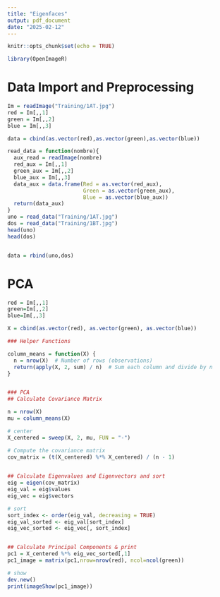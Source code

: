 ```yaml
---
title: "Eigenfaces"
output: pdf_document
date: "2025-02-12"
---
```


```r
knitr::opts_chunk$set(echo = TRUE)
```

```r
library(OpenImageR)
```


# Data Import and Preprocessing 

```r
Im = readImage("Training/1AT.jpg")
red = Im[,,1]
green = Im[,,2]
blue = Im[,,3]

data = cbind(as.vector(red),as.vector(green),as.vector(blue))

read_data = function(nombre){
  aux_read = readImage(nombre)
  red_aux = Im[,,1]
  green_aux = Im[,,2]
  blue_aux = Im[,,3]
  data_aux = data.frame(Red = as.vector(red_aux),
                        Green = as.vector(green_aux),
                        Blue = as.vector(blue_aux))
  return(data_aux)
}
uno = read_data("Training/1AT.jpg")
dos = read_data("Training/1BT.jpg")
head(uno)
head(dos)


data = rbind(uno,dos)
```


# PCA

```r
red = Im[,,1]
green=Im[,,2]
blue=Im[,,3]

X = cbind(as.vector(red), as.vector(green), as.vector(blue))

### Helper Functions

column_means = function(X) {
  n = nrow(X)  # Number of rows (observations)
  return(apply(X, 2, sum) / n)  # Sum each column and divide by n
}


### PCA
## Calculate Covariance Matrix

n = nrow(X)
mu = column_means(X) 

# center
X_centered = sweep(X, 2, mu, FUN = "-")

# Compute the covariance matrix
cov_matrix = (t(X_centered) %*% X_centered) / (n - 1)
  

## Calculate Eigenvalues and Eigenvectors and sort
eig = eigen(cov_matrix)
eig_val = eig$values
eig_vec = eig$vectors

# sort
sort_index <- order(eig_val, decreasing = TRUE)
eig_val_sorted <- eig_val[sort_index]
eig_vec_sorted <- eig_vec[, sort_index]


## Calculate Principal Components & print
pc1 = X_centered %*% eig_vec_sorted[,1]
pc1_image = matrix(pc1,nrow=nrow(red), ncol=ncol(green))

# show
dev.new()
print(imageShow(pc1_image))
```
















